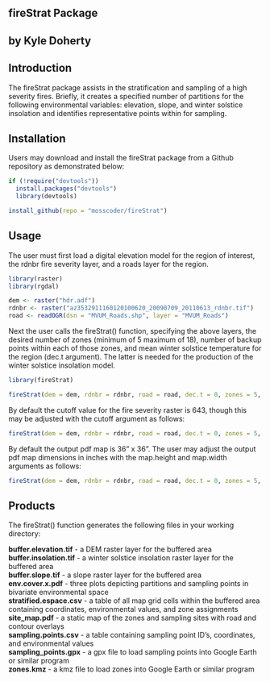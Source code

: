## fireStrat Package
## by Kyle Doherty

## Introduction

The fireStrat package assists in the stratification and sampling of a high severity fires. Briefly, it creates a specified number of partitions for the following environmental variables: elevation, slope, and winter solstice insolation and identifies representative points within for sampling. 

## Installation
Users may download and install the fireStrat package from a Github repository as demonstrated below:

```r
if (!require("devtools"))
  install.packages("devtools")
  library(devtools)

install_github(repo = "mosscoder/fireStrat")
```

## Usage

The user must first load a digital elevation model for the region of interest, the rdnbr fire severity layer, and a roads layer for the region.

```r
library(raster)
library(rgdal)

dem <- raster("hdr.adf")
rdnbr <- raster("az3532911160120100620_20090709_20110613_rdnbr.tif")
road <- readOGR(dsn = "MVUM_Roads.shp", layer = "MVUM_Roads")
```

Next the user calls the fireStrat() function, specifying the above layers, the desired number of zones (minimum of 5 maximum of 18), number of backup points within each of those zones, and mean winter solstice temperature for the region (dec.t argument). The latter is needed for the production of the winter solstice insolation model. 

```r
library(fireStrat)

fireStrat(dem = dem, rdnbr = rdnbr, road = road, dec.t = 0, zones = 5, backups = 2)
```

By default the cutoff value for the fire severity raster is 643, though this may be adjusted with the cutoff argument as follows:

```r
fireStrat(dem = dem, rdnbr = rdnbr, road = road, dec.t = 0, zones = 5, backups = 2, cutoff = 700)
```

By default the output pdf map is 36" x 36". The user may adjust the output pdf map dimensions in inches with the map.height and map.width arguments as follows:

```r
fireStrat(dem = dem, rdnbr = rdnbr, road = road, dec.t = 0, zones = 5, backups = 2, map.width = 20, map.height = 40)
```

## Products

The fireStrat() function generates the following files in your working directory:

**buffer.elevation.tif** - a DEM raster layer for the buffered area  
**buffer.insolation.tif** - a winter solstice insolation raster layer for the buffered area  
**buffer.slope.tif** - a slope raster layer for the buffered area  
**env.cover.x.pdf** - three plots depicting partitions and sampling points in bivariate environmental space  
**stratified.espace.csv** - a table of all map grid cells within the buffered area containing coordinates, environmental values, and zone assignments  
**site_map.pdf** - a static map of the zones and sampling sites with road and contour overlays  
**sampling.points.csv** - a table containing sampling point ID's, coordinates, and environmental values  
**sampling_points.gpx** - a gpx file to load sampling points into Google Earth or similar program  
**zones.kmz** - a kmz file to load zones into Google Earth or similar program  




